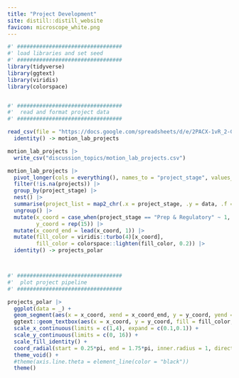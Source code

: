 ```yaml
---
title: "Project Development"
site: distill::distill_website
favicon: microscope_white.png
---
```



 
```r

#' #################################
#' load libraries and set seed
#' #################################
library(tidyverse)
library(ggtext)
library(viridis)
library(colorspace)


#' #################################
#'  read and format project data
#' #################################

read_csv(file = "https://docs.google.com/spreadsheets/d/e/2PACX-1vR_2-GKnR34K_O-NGMFITGN1m3_NtOo1pBL_ndBtYK-0zw5bLlYeUz7eIx-hh9dBYAkhVMdnQhZ0iNJ/pub?gid=0&single=true&output=csv") %>%
  identity() -> motion_lab_projects

motion_lab_projects |> 
  write_csv("discussion_topics/motion_lab_projects.csv")

motion_lab_projects |> 
  pivot_longer(cols = everything(), names_to = "project_stage", values_to = "projects") |> 
  filter(!is.na(projects)) |> 
  group_by(project_stage) |> 
  nest() |> 
  summarise(project_list = map2_chr(.x = project_stage, .y = data, .f = ~ paste0("<b>", .x, "</b><br>", paste(pull(.y, projects), collapse = "<br>")))) |> 
  ungroup() |> 
  mutate(x_coord = case_when(project_stage == "Prep & Regulatory" ~ 1, project_stage == "Specimen & Data Collection" ~ 2, project_stage == "Analysis & Writing" ~ 3, project_stage == "Revision & Resubmission" ~ 4),
         y_coord = rep(15)) |> 
  mutate(x_coord_end = lead(x_coord, 1)) |> 
  mutate(fill_color = viridis::turbo(4)[x_coord],
         fill_color = colorspace::lighten(fill_color, 0.2)) |> 
  identity() -> projects_polar



#' #################################
#'  plot project pipeline
#' #################################

projects_polar |> 
  ggplot(data = _) + 
  geom_segment(aes(x = x_coord, xend = x_coord_end, y = y_coord, yend = y_coord)) +
  ggtext::geom_textbox(aes(x = x_coord, y = y_coord, fill = fill_color, label = project_list), halign = 1) +
  scale_x_continuous(limits = c(1,4), expand = c(0.1,0.1)) +
  scale_y_continuous(limits = c(0, 16)) +
  scale_fill_identity() +
  coord_radial(start = 0.25*pi, end = 1.75*pi, inner.radius = 1, direction = -1, clip = "off") +
  theme_void() +
  #theme(axis.line.theta = element_line(color = "black"))
  theme()





```
  
<br>    
  

